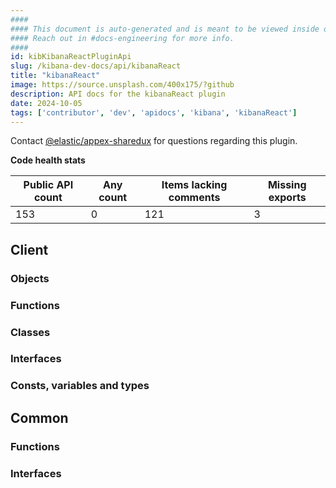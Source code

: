 ```yaml
---
####
#### This document is auto-generated and is meant to be viewed inside our experimental, new docs system.
#### Reach out in #docs-engineering for more info.
####
id: kibKibanaReactPluginApi
slug: /kibana-dev-docs/api/kibanaReact
title: "kibanaReact"
image: https://source.unsplash.com/400x175/?github
description: API docs for the kibanaReact plugin
date: 2024-10-05
tags: ['contributor', 'dev', 'apidocs', 'kibana', 'kibanaReact']
---
```




Contact [@elastic/appex-sharedux](https://github.com/orgs/elastic/teams/appex-sharedux) for questions regarding this plugin.

**Code health stats**

| Public API count  | Any count | Items lacking comments | Missing exports |
|-------------------|-----------|------------------------|-----------------|
| 153 | 0 | 121 | 3 |

## Client

### Objects
<DocDefinitionList data={kibanaReactObj.client.objects}/>

### Functions
<DocDefinitionList data={kibanaReactObj.client.functions}/>

### Classes
<DocDefinitionList data={kibanaReactObj.client.classes}/>

### Interfaces
<DocDefinitionList data={kibanaReactObj.client.interfaces}/>

### Consts, variables and types
<DocDefinitionList data={kibanaReactObj.client.misc}/>

## Common

### Functions
<DocDefinitionList data={kibanaReactObj.common.functions}/>

### Interfaces
<DocDefinitionList data={kibanaReactObj.common.interfaces}/>


